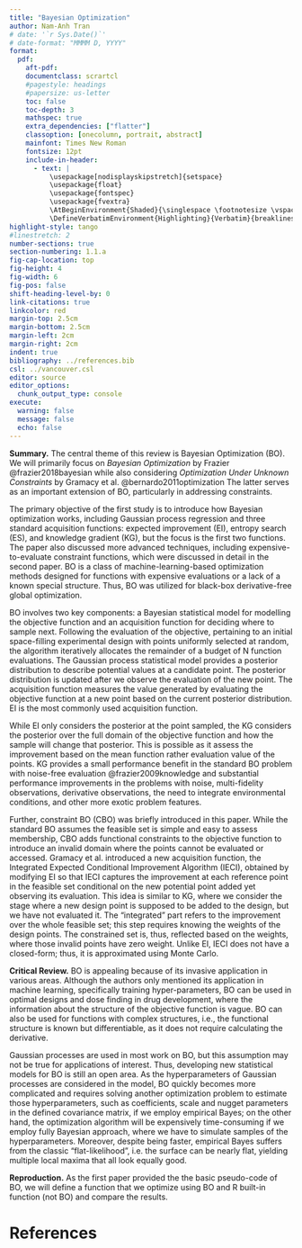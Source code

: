 ```yaml
---
title: "Bayesian Optimization"
author: Nam-Anh Tran
# date: '`r Sys.Date()`'
# date-format: "MMMM D, YYYY"
format:
  pdf:
    aft-pdf:
    documentclass: scrartcl
    #pagestyle: headings
    #papersize: us-letter
    toc: false
    toc-depth: 3
    mathspec: true
    extra_dependencies: ["flatter"]
    classoption: [onecolumn, portrait, abstract]
    mainfont: Times New Roman
    fontsize: 12pt
    include-in-header:
      - text: |
          \usepackage[nodisplayskipstretch]{setspace}
          \usepackage{float}
          \usepackage{fontspec}
          \usepackage{fvextra} 
          \AtBeginEnvironment{Shaded}{\singlespace \footnotesize \vspace{-1mm}}
          \DefineVerbatimEnvironment{Highlighting}{Verbatim}{breaklines,commandchars=\\\{\}}
highlight-style: tango
#linestretch: 2
number-sections: true
section-numbering: 1.1.a
fig-cap-location: top
fig-height: 4
fig-width: 6
fig-pos: false
shift-heading-level-by: 0
link-citations: true
linkcolor: red
margin-top: 2.5cm
margin-bottom: 2.5cm
margin-left: 2cm
margin-right: 2cm
indent: true
bibliography: ../references.bib
csl: ../vancouver.csl
editor: source
editor_options: 
  chunk_output_type: console
execute: 
  warning: false
  message: false
  echo: false
---
```


\onehalfspacing

**Summary.** The central theme of this review is Bayesian Optimization (BO). We will primarily focus on *Bayesian Optimization* by Frazier @frazier2018bayesian while also considering *Optimization Under Unknown Constraints* by Gramacy et al. @bernardo2011optimization The latter serves as an important extension of BO, particularly in addressing constraints. 

The primary objective of the first study is to introduce how Bayesian optimization works, including Gaussian process regression and three standard acquisition functions: expected improvement (EI), entropy search (ES), and knowledge gradient (KG), but the focus is the first two functions. The paper also discussed more advanced techniques, including expensive-to-evaluate constraint functions, which were discussed in detail in the second paper. BO is a class of machine-learning-based optimization methods designed for functions with expensive evaluations or a lack of a known special structure. Thus, BO was utilized for black-box derivative-free global optimization. 

BO involves two key components: a Bayesian statistical model for modelling the objective function and an acquisition function for deciding where to sample next. Following the evaluation of the objective, pertaining to an initial space-filling experimental design with points uniformly selected at random, the algorithm iteratively allocates the remainder of a budget of N function evaluations. The Gaussian process statistical model provides a posterior distribution to describe potential values at a candidate point. The posterior distribution is updated after we observe the evaluation of the new point. The acquisition function measures the value generated by evaluating the objective function at a new point based on the current posterior distribution. EI is the most commonly used acquisition function.

While EI only considers the posterior at the point sampled, the KG considers the posterior over the full domain of the objective function and how the sample will change that posterior. This is possible as it assess the improvement based on the mean function rather evaluation value of the points. KG provides a small performance benefit in the standard BO problem with noise-free evaluation @frazier2009knowledge and substantial performance improvements in the problems with noise, multi-fidelity observations, derivative observations, the need to integrate environmental conditions, and other more exotic problem features.

Further, constraint BO (CBO) was briefly introduced in this paper. While the standard BO assumes the feasible set is simple and easy to assess membership, CBO adds functional constraints to the objective function to introduce an invalid domain where the points cannot be evaluated or accessed. Gramacy et al. introduced a new acquisition function, the Integrated Expected Conditional Improvement Algorithm (IECI), obtained by modifying EI so that IECI captures the improvement at each reference point in the feasible set conditional on the new potential point added yet observing its evaluation. This idea is similar to KG, where we consider the stage where a new design point is supposed to be added to the design, but we have not evaluated it. The "integrated" part refers to the improvement over the whole feasible set; this step requires knowing the weights of the design points. The constrained set is, thus, reflected based on the weights, where those invalid points have zero weight. Unlike EI, IECI does not have a closed-form; thus, it is approximated using Monte Carlo. 

**Critical Review.** BO is appealing because of its invasive application in various areas. Although the authors only mentioned its application in machine learning, specifically training hyper-parameters, BO can be used in optimal designs and dose finding in drug development, where the information about the structure of the objective function is vague. BO can also be used for functions with complex structures, i.e., the functional structure is known but differentiable, as it does not require calculating the derivative. 

Gaussian processes are used in most work on BO, but this assumption may not be true for applications of interest. Thus, developing new statistical models for BO is still an open area. As the hyperparameters of Gaussian processes are considered in the model, BO quickly becomes more complicated and requires solving another optimization problem to estimate those hyperparameters, such as coefficients, scale and nugget parameters in the defined covariance matrix, if we employ empirical Bayes; on the other hand, the optimization algorithm will be expensively time-consuming if we employ fully Bayesian approach, where we have to simulate samples of the hyperparameters. Moreover, despite being faster, empirical Bayes suffers from the classic "flat-likelihood", i.e. the surface can be nearly flat, yielding multiple local maxima that all look equally good.

**Reproduction.** As the first paper provided the the basic pseudo-code of BO, we will define a function that we optimize using BO and R built-in function (not BO) and compare the results. 
















































\clearpage
 
# References {-}

\singlespacing








